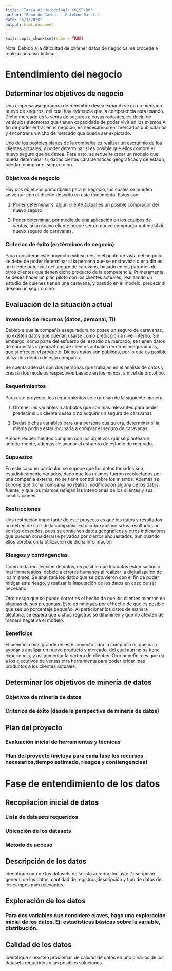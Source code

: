 ```yaml
---
title: 'Tarea #2 Metodología CRISP-DM'
author: "Eduardo Gamboa - Esteban García"
date: "5/1/2020"
output: html_document
---
```


```r
knitr::opts_chunk$set(echo = TRUE)
```

Nota: Debido a la dificultad de obtener datos de negocios, se procede a realizar un caso ficticio.

# Entendimiento del negocio

## Determinar los objetivos de negocio

Una empresa aseguradora de renombre desea expandirse en un mercado nuevo de seguros, del cual hay evidencia que la competencia esta usando. Dicho mercado es la venta de seguros a casas rodantes, es decir, de vehiculos automores que tienen capacidade de poder vivir en los mismos.A fin de poder entrar en el negocio, es necesario crear mercados publicitarios y encontrar un nicho de mercado que pueda ser explotado.

Uno de los posibles planes de la compañía es realizar un escrutinio de los clientes actuales, y poder determinar si es posible que ellos compre el nuevo seguro que se desea. Para esto, se requeire crear un modelo que pueda determinar si, dadas ciertas características geograficas y de estado, puedan comprar el seguro o no. 

### Objetivos de negocio

Hay dos objetivos primordiales para el negocio, los cuales se pueden solventar con el diseño descrito en este documento. Estos son: 

1. Poder determinar si algun cliente actual es un posible comprador del nuevo seguro

2. Poder determinar, por medio de una aplicación en los equipos de ventas, si un nuevo cliente puede ser un nuevo comprador potencial del nuevo seguro de caravanas. 

### Criterios de éxito (en términos de negocio)

Para considerar este proyecto exitoso desde el punto de vista del negocio, se debe de poder determinar si la persona que se enstrevista o estudia es un cliente potencial del seguro de caravans, basado en los patrones de otros clientes que tienen dicho producto de la competencia. Primeramente, se desea hacer un plan piloto con los clientes actuales, realizando un estudio de quienes tienen una caravana, y basado en el modelo, predecir si desean un seguro o no. 

## Evaluación de la situación actual

### Inventario de recursos (datos, personal, TI)

Debido a que la compañia aseguradora no posee un seguro de caravanas, no existen datos que puedan usarse como predicción a nivel interno. Sin embargo, como parte del esfuerzo del estudio de mercado, se tienen datos de encuestas y geográficos de clientes actuales de otras aseguradoras, que si ofrecen el producto. Dichos datos son públicos, por lo que es posible utilizarlos dentro de esta compañía.

Se cuenta además con dos personas que trabajan en el análisis de datos y crearán los modelos respectivos basado en los mimos, a nivel de prototipo.

### Requerimientos
Para este proyecto, los requermientos se expresan de la siguiente manera:

1. Obtener las variables o atributos que son mas relevantes para poder predecir si un cliente desea o no adquirir un seguro de caravanas

2. Dadas dichas variables para una persona cualquiera, determinar si la misma podría estar inclinada a comprar el seguro de caravanas. 

Ambos requerimientos cumplen con los objetivos que se plantearon anteriormente, además de ayudar al esfuerzo de estudio de mercado. 

### Supuestos

En este caso en particular, se supone que los datos tomados son estádisticamente variados, dado que los mismos fueron recolectados por una compañia externa, no se tiene control sobre los mismos. Además se supone que dicha compañia no realizó modificación alguna de los datos fuente, y que los mismos reflejan las intenciones de los clientes y sus localizaciones. 

### Restricciones

Una restricción importante de este proyecto es que los datos y resultados no deben de salir de la compañia. Esto cubre incluso si los resultados no son los deseados, pues se contienen datos geograficos y otros indicadores que pueden considerarse privados por ciertos encuestados, aun cuando ellos aprobaron la utilización de dicha información

### Riesgos y contingencias

Como toda recoleccion de datos, es posible que los datos esten sucios o mal formateados, debido a errores humanos al realizar la digitalización de los mismos. Se analizará  los datos que se obtuvieron con el fin de poder mitigar este riesgo, y realizar la imputación de los datos en caso de ser necesario. 

Otro riesgo que se puede correr es el hecho de que los clientes mientan en algunas de sus preguntas. Esto es mitigado por el hecho de que es posible que sea un porcentaje pequeño. Al particionar los datos de manera aleatoria, se espera que dichos registros se difuminen y que no afecten de manera negativa el modelo. 

### Beneficios

El beneficio mas grande de este proyecto para la compañia es que va a ayudar a analizar un nuevo producto y mercado, del cual aun no se tiene experiencia, y asi aumentar la cartera de clientes. Otro beneficio es que da a los ejecutivos de ventas otra herramienta para poder bridar mas productos a los clientes actuales. 

## Determinar los objetivos de minería de datos

### Objetivos de minería de datos

### Criterios de éxito (desde la perspectiva de minería de datos)

## Plan del proyecto

### Evaluación inicial de herramientas y técnicas

### Plan del proyecto (incluya para cada fase los recursos necesarios,tiempo estimado, riesgos y contiengencias)
		
# Fase de entendimiento de los datos
## Recopilación inicial de datos
### Lista de datasets requeridos
### Ubicación de los datasets
### Método de acceso
## Descripción de los datos

Identifique uno de los datasets de la lista anterior, incluya: Descripción general de los datos, cantidad de registros,descripción y tipo de datos de los campos más relevantes.

## Exploración de los datos
### Para dos variables que considere claves, haga una exploración inicial de los datos. Ej: estadísticas básicas sobre la variable, distribución.
## Calidad de los datos
Identifique si existen problemas de calidad de datos en uno o varios de los datasets requeridos y las posibles soluciones.
